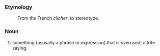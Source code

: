===Etymology===
:From the French ''clicher'', to stereotype.
===Noun===
#something (ususally a phrase or expression) that is overused; a trite saying.